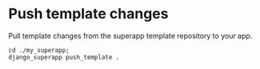 # Push template changes

Pull template changes from the superapp template repository to your app.

```shell
cd ./my_superapp;
django_superapp push_template .
```

